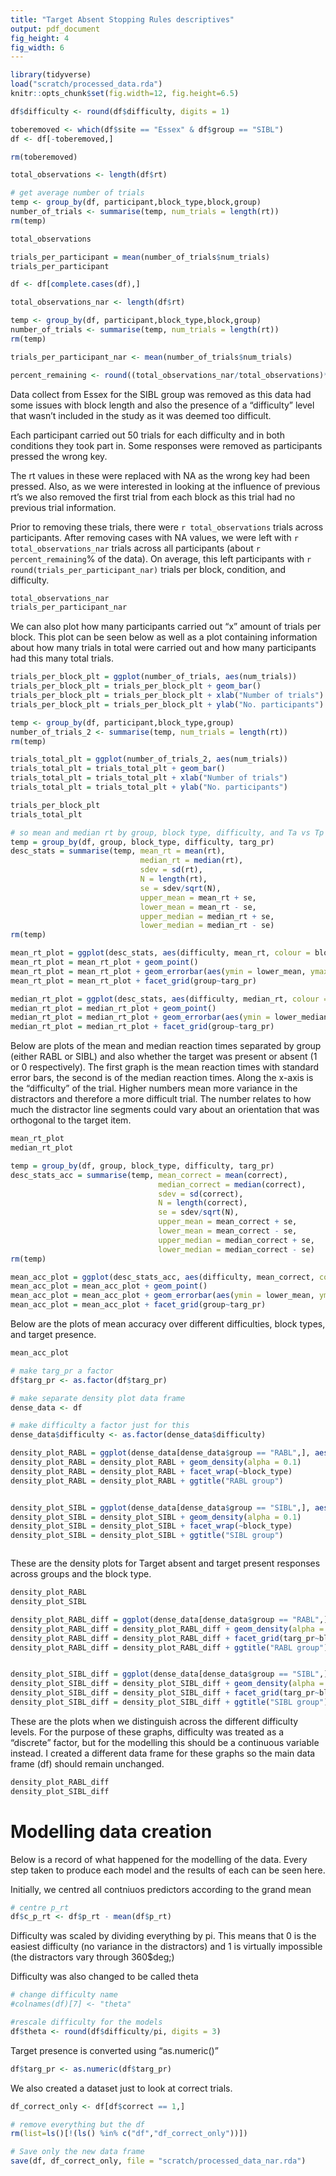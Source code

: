 ```yaml
---
title: "Target Absent Stopping Rules descriptives"
output: pdf_document
fig_height: 4
fig_width: 6
---
```


```r
library(tidyverse)
load("scratch/processed_data.rda")
knitr::opts_chunk$set(fig.width=12, fig.height=6.5) 
```

``` r
df$difficulty <- round(df$difficulty, digits = 1)
```

```r
toberemoved <- which(df$site == "Essex" & df$group == "SIBL")
df <- df[-toberemoved,]

rm(toberemoved)
```


```r
total_observations <- length(df$rt)

# get average number of trials 
temp <- group_by(df, participant,block_type,block,group)
number_of_trials <- summarise(temp, num_trials = length(rt))
rm(temp)
```

``` r
total_observations

trials_per_participant = mean(number_of_trials$num_trials)
trials_per_participant
```

```r
df <- df[complete.cases(df),]

total_observations_nar <- length(df$rt)

temp <- group_by(df, participant,block_type,block,group)
number_of_trials <- summarise(temp, num_trials = length(rt))
rm(temp)

trials_per_participant_nar <- mean(number_of_trials$num_trials)

percent_remaining <- round((total_observations_nar/total_observations)*100)
```



Data collect from Essex for the SIBL group was removed as this data had some issues with block length and also the presence of a "difficulty" level that wasn't included in the study as it was deemed too difficult. 

Each participant carried out 50 trials for each difficulty and in both conditions they took part in. Some responses were removed as participants pressed the wrong key.

The rt values in these were replaced with NA as the wrong key had been pressed. Also, as we were interested in looking at the influence of previous rt's we also removed the first trial from each block as this trial had no previous trial information. 

Prior to removing these trials, there were `r total_observations` trials across participants. After removing cases with NA values, we were left with `r total_observations_nar` trials across all participants (about `r percent_remaining`% of the data). On average, this left participants with `r round(trials_per_participant_nar)` trials per block, condition, and difficulty.


```r
total_observations_nar
trials_per_participant_nar
```
We can also plot how many participants carried out "x" amount of trials per block. This plot can be seen below as well as a plot containing information about how many trials in total were carried out and how many participants had this many total trials. 

``` r
trials_per_block_plt = ggplot(number_of_trials, aes(num_trials))
trials_per_block_plt = trials_per_block_plt + geom_bar()
trials_per_block_plt = trials_per_block_plt + xlab("Number of trials")
trials_per_block_plt = trials_per_block_plt + ylab("No. participants")

```

```r
temp <- group_by(df, participant,block_type,group)
number_of_trials_2 <- summarise(temp, num_trials = length(rt))
rm(temp)

trials_total_plt = ggplot(number_of_trials_2, aes(num_trials))
trials_total_plt = trials_total_plt + geom_bar()
trials_total_plt = trials_total_plt + xlab("Number of trials")
trials_total_plt = trials_total_plt + ylab("No. participants")

```

```r
trials_per_block_plt
trials_total_plt
```

``` r
# so mean and median rt by group, block type, difficulty, and Ta vs Tp
temp = group_by(df, group, block_type, difficulty, targ_pr)
desc_stats = summarise(temp, mean_rt = mean(rt),
                             median_rt = median(rt),
                             sdev = sd(rt),
                             N = length(rt), 
                             se = sdev/sqrt(N),
                             upper_mean = mean_rt + se,
                             lower_mean = mean_rt - se,
                             upper_median = median_rt + se,
                             lower_median = median_rt - se)
rm(temp)

mean_rt_plot = ggplot(desc_stats, aes(difficulty, mean_rt, colour = block_type))
mean_rt_plot = mean_rt_plot + geom_point()
mean_rt_plot = mean_rt_plot + geom_errorbar(aes(ymin = lower_mean, ymax = upper_mean))
mean_rt_plot = mean_rt_plot + facet_grid(group~targ_pr)

median_rt_plot = ggplot(desc_stats, aes(difficulty, median_rt, colour = block_type))
median_rt_plot = median_rt_plot + geom_point()
median_rt_plot = median_rt_plot + geom_errorbar(aes(ymin = lower_median, ymax = upper_median))
median_rt_plot = median_rt_plot + facet_grid(group~targ_pr)

```


Below are plots of the mean and median reaction times separated by group (either RABL or SIBL) and also whether the target was present or absent (1 or 0 respectively). The first graph is the mean reaction times with standard error bars, the second is of the median reaction times. Along the x-axis is the "difficulty" of the trial. Higher numbers mean more variance in the distractors and therefore a more difficult trial. The number relates to how much the distractor line segments could vary about an orientation that was orthogonal to the target item.
```r
mean_rt_plot
median_rt_plot
```

```r
temp = group_by(df, group, block_type, difficulty, targ_pr)
desc_stats_acc = summarise(temp, mean_correct = mean(correct),
                                 median_correct = median(correct),
                                 sdev = sd(correct),
                                 N = length(correct), 
                                 se = sdev/sqrt(N),
                                 upper_mean = mean_correct + se,
                                 lower_mean = mean_correct - se,
                                 upper_median = median_correct + se,
                                 lower_median = median_correct - se)
rm(temp)

mean_acc_plot = ggplot(desc_stats_acc, aes(difficulty, mean_correct, colour = block_type))
mean_acc_plot = mean_acc_plot + geom_point()
mean_acc_plot = mean_acc_plot + geom_errorbar(aes(ymin = lower_mean, ymax = upper_mean))
mean_acc_plot = mean_acc_plot + facet_grid(group~targ_pr)

```

Below are the plots of mean accuracy over different difficulties, block types, and target presence. 
```r
mean_acc_plot
```

```r
# make targ_pr a factor 
df$targ_pr <- as.factor(df$targ_pr)

# make separate density plot data frame 
dense_data <- df

# make difficulty a factor just for this 
dense_data$difficulty <- as.factor(dense_data$difficulty)

density_plot_RABL = ggplot(dense_data[dense_data$group == "RABL",], aes(rt, colour = targ_pr))
density_plot_RABL = density_plot_RABL + geom_density(alpha = 0.1)
density_plot_RABL = density_plot_RABL + facet_wrap(~block_type)
density_plot_RABL = density_plot_RABL + ggtitle("RABL group")


density_plot_SIBL = ggplot(dense_data[dense_data$group == "SIBL",], aes(rt, colour = targ_pr))
density_plot_SIBL = density_plot_SIBL + geom_density(alpha = 0.1)
density_plot_SIBL = density_plot_SIBL + facet_wrap(~block_type)
density_plot_SIBL = density_plot_SIBL + ggtitle("SIBL group")



```

These are the density plots for Target absent and target present responses across groups and the block type. 
```r
density_plot_RABL
density_plot_SIBL
```

```r

density_plot_RABL_diff = ggplot(dense_data[dense_data$group == "RABL",], aes(rt, colour = difficulty))
density_plot_RABL_diff = density_plot_RABL_diff + geom_density(alpha = 0.1)
density_plot_RABL_diff = density_plot_RABL_diff + facet_grid(targ_pr~block_type)
density_plot_RABL_diff = density_plot_RABL_diff + ggtitle("RABL group")


density_plot_SIBL_diff = ggplot(dense_data[dense_data$group == "SIBL",], aes(rt, colour = difficulty))
density_plot_SIBL_diff = density_plot_SIBL_diff + geom_density(alpha = 0.1)
density_plot_SIBL_diff = density_plot_SIBL_diff + facet_grid(targ_pr~block_type)
density_plot_SIBL_diff = density_plot_SIBL_diff + ggtitle("SIBL group")

```


These are the plots when we distinguish across the different difficulty levels. For the purpose of these graphs, difficulty was treated as a "discrete" factor, but for the modelling this should be a continuous variable instead. I created a different data frame for these graphs so the main data frame (df) should remain unchanged. 

``` r
density_plot_RABL_diff
density_plot_SIBL_diff
```


# Modelling data creation 
Below is a record of what happened for the modelling of the data. Every step taken to produce each model and the results of each can be seen here. 

Initially, we centred all contniuos predictors according to the grand mean 
```r
# centre p_rt
df$c_p_rt <- df$p_rt - mean(df$p_rt)
```

Difficulty was scaled by dividing everything by pi. This means that 0 is the easiest difficulty (no variance in the distractors) and 1 is virtually impossible (the distractors vary through 360$deg;)

Difficulty was also changed to be called theta

``` r
# change difficulty name
#colnames(df)[7] <- "theta"

#rescale difficulty for the models
df$theta <- round(df$difficulty/pi, digits = 3) 
```

Target presence is converted using "as.numeric()" 

```r
df$targ_pr <- as.numeric(df$targ_pr)
```
We also created a dataset just to look at correct trials. 

```r
df_correct_only <- df[df$correct == 1,]
```

``` r
# remove everything but the df 
rm(list=ls()[!(ls() %in% c("df","df_correct_only"))])

# Save only the new data frame
save(df, df_correct_only, file = "scratch/processed_data_nar.rda")
````





